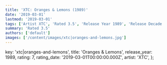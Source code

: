 ```yaml
---
title: 'XTC: Oranges & Lemons (1989)'
date: '2019-03-01'
lastmod: '2019-03-01'
tags: ['Artist XTC', 'Rated 3.5', 'Release Year 1989', 'Release Decade 1980']
summary: 'Rated 3.5'
authors: ['default']
images: ['/content/images/xtc|oranges-and-lemons.jpg']
---
```


  key: 'xtc|oranges-and-lemons',
  title: 'Oranges & Lemons',
  release_year: 1989,
  rating: 7,
  rating_date: '2019-03-01T00:00:00.000Z',
  artist: 'XTC',
};

<MusicRating data={data} />

